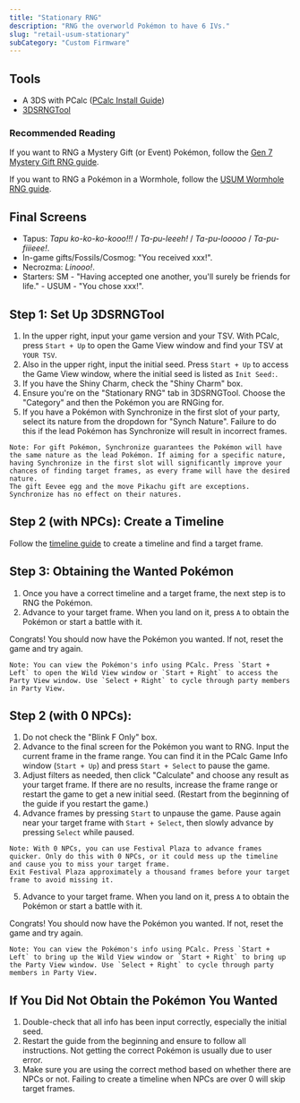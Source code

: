 ```yaml
---
title: "Stationary RNG"
description: "RNG the overworld Pokémon to have 6 IVs."
slug: "retail-usum-stationary"
subCategory: "Custom Firmware"
---
```


## Tools

- A 3DS with PCalc ([PCalc Install Guide](https://www.pokemonrng.com/misc-3ds-installing-pcalc))
- [3DSRNGTool](https://github.com/wwwwwwzx/3DSRNGTool/releases)

### Recommended Reading

If you want to RNG a Mystery Gift (or Event) Pokémon, follow the [Gen 7 Mystery Gift RNG guide](https://www.pokemonrng.com/retail-usum-mystery-gift).

If you want to RNG a Pokémon in a Wormhole, follow the [USUM Wormhole RNG guide](https://www.pokemonrng.com/retail-usum-wormhole).

## Final Screens

- Tapus: _Tapu ko-ko-ko-kooo!!!_ / _Ta-pu-leeeh!_ / _Ta-pu-looooo_ / _Ta-pu-fiiieee!_.
- In-game gifts/Fossils/Cosmog: "You received xxx!".
- Necrozma: _Linooo!_.
- Starters: SM - "Having accepted one another, you'll surely be friends for life." - USUM - "You chose xxx!".

## Step 1: Set Up 3DSRNGTool

1. In the upper right, input your game version and your TSV. With PCalc, press `Start + Up` to open the Game View window and find your TSV at `YOUR TSV`.
2. Also in the upper right, input the initial seed. Press `Start + Up` to access the Game View window, where the initial seed is listed as `Init Seed:`.
3. If you have the Shiny Charm, check the "Shiny Charm" box.
4. Ensure you're on the "Stationary RNG" tab in 3DSRNGTool. Choose the "Category" and then the Pokémon you are RNGing for.
5. If you have a Pokémon with Synchronize in the first slot of your party, select its nature from the dropdown for "Synch Nature". Failure to do this if the lead Pokémon has Synchronize will result in incorrect frames.

```
Note: For gift Pokémon, Synchronize guarantees the Pokémon will have the same nature as the lead Pokémon. If aiming for a specific nature, having Synchronize in the first slot will significantly improve your chances of finding target frames, as every frame will have the desired nature.
The gift Eevee egg and the move Pikachu gift are exceptions. Synchronize has no effect on their natures.
```

## Step 2 (with NPCs): Create a Timeline

Follow the [timeline guide](https://www.pokemonrng.com/retail-usum-timeline) to create a timeline and find a target frame.

## Step 3: Obtaining the Wanted Pokémon

1. Once you have a correct timeline and a target frame, the next step is to RNG the Pokémon.
2. Advance to your target frame. When you land on it, press `A` to obtain the Pokémon or start a battle with it.

Congrats! You should now have the Pokémon you wanted. If not, reset the game and try again.

```
Note: You can view the Pokémon's info using PCalc. Press `Start + Left` to open the Wild View window or `Start + Right` to access the Party View window. Use `Select + Right` to cycle through party members in Party View.
```

## Step 2 (with 0 NPCs):

1. Do not check the "Blink F Only" box.
2. Advance to the final screen for the Pokémon you want to RNG. Input the current frame in the frame range. You can find it in the PCalc Game Info window (`Start + Up`) and press `Start + Select` to pause the game.
3. Adjust filters as needed, then click "Calculate" and choose any result as your target frame. If there are no results, increase the frame range or restart the game to get a new initial seed. (Restart from the beginning of the guide if you restart the game.)
4. Advance frames by pressing `Start` to unpause the game. Pause again near your target frame with `Start + Select`, then slowly advance by pressing `Select` while paused.

```
Note: With 0 NPCs, you can use Festival Plaza to advance frames quicker. Only do this with 0 NPCs, or it could mess up the timeline and cause you to miss your target frame.
Exit Festival Plaza approximately a thousand frames before your target frame to avoid missing it.
```

5. Advance to your target frame. When you land on it, press `A` to obtain the Pokémon or start a battle with it.

Congrats! You should now have the Pokémon you wanted. If not, reset the game and try again.

```
Note: You can view the Pokémon's info using PCalc. Press `Start + Left` to bring up the Wild View window or `Start + Right` to bring up the Party View window. Use `Select + Right` to cycle through party members in Party View.
```

## If You Did Not Obtain the Pokémon You Wanted

1. Double-check that all info has been input correctly, especially the initial seed.
2. Restart the guide from the beginning and ensure to follow all instructions. Not getting the correct Pokémon is usually due to user error.
3. Make sure you are using the correct method based on whether there are NPCs or not. Failing to create a timeline when NPCs are over 0 will skip target frames.
